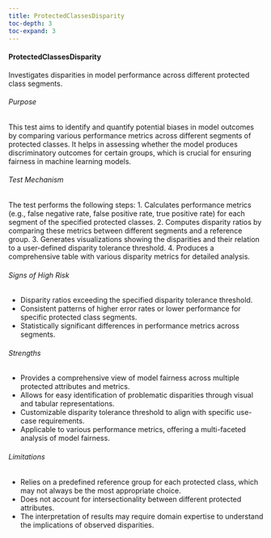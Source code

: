 ```yaml
---
title: ProtectedClassesDisparity
toc-depth: 3
toc-expand: 3
---
```







  
#### ProtectedClassesDisparity

Investigates disparities in model performance across different protected class segments.

###### Purpose

This test aims to identify and quantify potential biases in model outcomes by comparing various performance metrics
across different segments of protected classes. It helps in assessing whether the model produces discriminatory
outcomes for certain groups, which is crucial for ensuring fairness in machine learning models.

###### Test Mechanism

The test performs the following steps:
1. Calculates performance metrics (e.g., false negative rate, false positive rate, true positive rate) for each segment
   of the specified protected classes.
2. Computes disparity ratios by comparing these metrics between different segments and a reference group.
3. Generates visualizations showing the disparities and their relation to a user-defined disparity tolerance threshold.
4. Produces a comprehensive table with various disparity metrics for detailed analysis.

###### Signs of High Risk

- Disparity ratios exceeding the specified disparity tolerance threshold.
- Consistent patterns of higher error rates or lower performance for specific protected class segments.
- Statistically significant differences in performance metrics across segments.

###### Strengths

- Provides a comprehensive view of model fairness across multiple protected attributes and metrics.
- Allows for easy identification of problematic disparities through visual and tabular representations.
- Customizable disparity tolerance threshold to align with specific use-case requirements.
- Applicable to various performance metrics, offering a multi-faceted analysis of model fairness.

###### Limitations

- Relies on a predefined reference group for each protected class, which may not always be the most appropriate choice.
- Does not account for intersectionality between different protected attributes.
- The interpretation of results may require domain expertise to understand the implications of observed disparities.




 